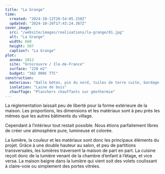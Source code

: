 ```yaml
---
title: "La Grange"
time:
  created: "2024-10-12T20:54:05.150Z"
  updated: "2024-10-26T17:43:24.387Z"
cover_image:
  src: "/website/images/realisations/la-grange/01.jpg"
  alt: "La Grange"
  width: 660
  height: 507
  caption?: "La Grange"
plot:
  année: 2012
  site: "Grosrouvre / Ile-de-France"
  surface: "228 m2"
  budget: "382 000€ TTC"
construction:
  materiaux: "Dalle béton, pin du nord, tuiles de terre cuite, bardage mélèze, béton ciré, CP Okoumé"
  isolation: "Laine de bois"
  chauffage: "Planchers chauffants sur géothermie"
---
```


La réglementation laissait peu de liberté pour la forme extérieure de la maison. Les proportions, les dimensions et les matériaux sont à peu près les mêmes que les autres bâtiments du village.

Cependant à l’intérieur tout restait possible. Nous étions parfaitement libres de créer une atmosphère pure, lumineuse et colorée.

La lumière, la couleur et les matériaux sont donc les principaux éléments du projet. Grâce à une double hauteur au salon, et peu de partitions transversales, les lumières traversent la maison de part en part. La cuisine reçoit donc de la lumière venant de la chambre d’enfant à l’étage, et vice versa. La maison baigne dans la lumière qui vient soit des volets coulissant à claire-voie ou simplement des portes vitrées.
